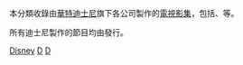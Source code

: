 本分類收錄由[[華特迪士尼公司|華特迪士尼]]旗下各公司製作的[[電視影集|電視影集]]，包括{{link-en|華特迪士尼電視|Walt Disney Television}}、{{link-en|華特迪士尼電視動畫|Walt Disney Television Animation}}等。

所有迪士尼製作的節目均由{{link-en|迪士尼ABC國內電視|Disney-ABC Domestic Television}}發行。

[[Category:美國各公司製作的電視節目|Disney]]
[[Category:迪士尼|D]]
[[Category:兒童電視劇|D]]